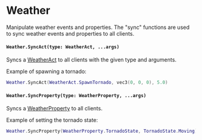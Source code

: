 # Weather

Manipulate weather events and properties. The "sync" functions are used to sync weather events and properties to all clients.

#### `Weather.SyncAct(type: WeatherAct, ...args)`

Syncs a [WeatherAct](/shared-api/weather/weatheract) to all clients with the given type and arguments.

Example of spawning a tornado:

```lua
Weather.SyncAct(WeatherAct.SpawnTornado, vec3(0, 0, 0), 5.0)
```

#### `Weather.SyncProperty(type: WeatherProperty, ...args)`

Syncs a [WeatherProperty](/shared-api/weather/weatherproperty) to all clients.

Example of setting the tornado state:

```lua
Weather.SyncProperty(WeatherProperty.TornadoState, TornadoState.Moving)
```